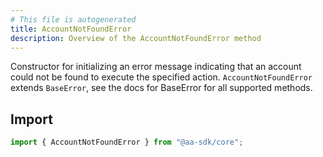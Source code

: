 ```yaml
---
# This file is autogenerated
title: AccountNotFoundError
description: Overview of the AccountNotFoundError method
---
```



Constructor for initializing an error message indicating that an account could not be found to execute the specified action.
<Note>
`AccountNotFoundError` extends `BaseError`, see the docs for BaseError for all supported methods.
</Note>

## Import

```ts
import { AccountNotFoundError } from "@aa-sdk/core";
```

